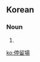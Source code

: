 ==Korean==
{{ko-hanjatab}}

===Noun===
{{ko-noun|hj|hangeul=정류장}}

# {{hanja form of|정류장|[[stop]] (e.g. bus), [[station]]}}

[[ko:停留場]]